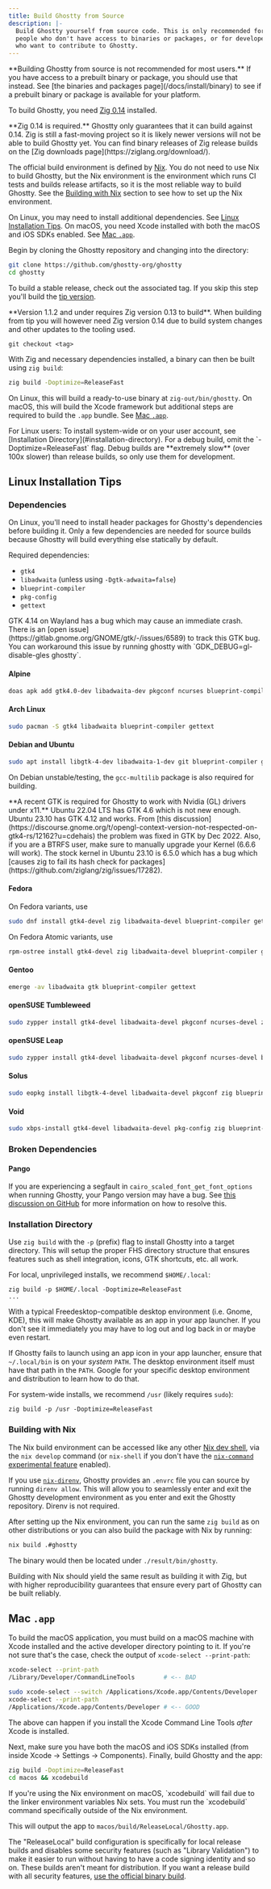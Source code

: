 ```yaml
---
title: Build Ghostty from Source
description: |-
  Build Ghostty yourself from source code. This is only recommended for
  people who don't have access to binaries or packages, or for developers
  who want to contribute to Ghostty.
---
```


<Tip>
**Building Ghostty from source is not recommended for most users.**
If you have access to a prebuilt binary or package, you should use that
instead. See [the binaries and packages page](/docs/install/binary) to
see if a prebuilt binary or package is available for your platform.
</Tip>

To build Ghostty, you need [Zig 0.14](https://ziglang.org/) installed.

<Important>
**Zig 0.14 is required.** Ghostty only guarantees that it can build
against 0.14. Zig is still a fast-moving project so it is likely newer
versions will not be able to build Ghostty yet. You can find binary
releases of Zig release builds on the
[Zig downloads page](https://ziglang.org/download/).
</Important>

The official build environment is defined by [Nix](https://nixos.org/).
You do not need to use Nix to build Ghostty, but the Nix environment is the
environment which runs CI tests and builds release artifacts, so it is the most
reliable way to build Ghostty. See the [Building with Nix](#building-with-nix)
section to see how to set up the Nix environment.

On Linux, you may need to install additional dependencies. See
[Linux Installation Tips](#linux-installation-tips). On macOS, you
need Xcode installed with both the macOS and iOS SDKs enabled. See
[Mac `.app`](#mac-.app).

Begin by cloning the Ghostty repository and changing into the directory:

```sh
git clone https://github.com/ghostty-org/ghostty
cd ghostty
```

To build a stable release, check out the associated tag. If you skip this
step you'll build the [tip version](/docs/install/pre).

<Important>
**Version 1.1.2 and under requires Zig version 0.13 to build**. When building
from tip you will however need Zig version 0.14 due to build system changes and
other updates to the tooling used.
</Important>

```
git checkout <tag>
```

With Zig and necessary dependencies installed, a binary can then be built
using `zig build`:

```sh
zig build -Doptimize=ReleaseFast
```

On Linux, this will build a ready-to-use binary at `zig-out/bin/ghostty`.
On macOS, this will build the Xcode framework but additional steps are
required to build the `.app` bundle. See [Mac `.app`](#mac-.app).

<Tip>
For Linux users: To install system-wide or on your user account, see
[Installation Directory](#installation-directory).
</Tip>

<Tip>
For a debug build, omit the `-Doptimize=ReleaseFast` flag. Debug builds
are **extremely slow** (over 100x slower) than release builds, so only
use them for development.
</Tip>

## Linux Installation Tips

### Dependencies

On Linux, you'll need to install header packages for Ghostty's dependencies
before building it. Only a few dependencies are needed for source builds
because Ghostty will build everything else statically by default.

Required dependencies:

  * `gtk4`
  * `libadwaita` (unless using `-Dgtk-adwaita=false`)
  * `blueprint-compiler`
  * `pkg-config`
  * `gettext`

<Warning>
GTK 4.14 on Wayland has a bug which may cause an immediate crash.
There is an
[open issue](https://gitlab.gnome.org/GNOME/gtk/-/issues/6589)
to track this GTK bug. You can workaround this issue by running ghostty with
`GDK_DEBUG=gl-disable-gles ghostty`.
</Warning>

#### Alpine

```sh
doas apk add gtk4.0-dev libadwaita-dev pkgconf ncurses blueprint-compiler gettext
```

#### Arch Linux

```sh
sudo pacman -S gtk4 libadwaita blueprint-compiler gettext
```

#### Debian and Ubuntu

```sh
sudo apt install libgtk-4-dev libadwaita-1-dev git blueprint-compiler gettext libxml2-utils
```

On Debian unstable/testing, the `gcc-multilib` package is also required
for building.

<Note>
**A recent GTK is required for Ghostty to work with Nvidia (GL) drivers
under x11.** Ubuntu 22.04 LTS has GTK 4.6 which is not new enough. Ubuntu 23.10
has GTK 4.12 and works. From [this discussion](https://discourse.gnome.org/t/opengl-context-version-not-respected-on-gtk4-rs/12162?u=cdehais)
the problem was fixed in GTK by Dec 2022. Also, if you are a BTRFS user, make
sure to manually upgrade your Kernel (6.6.6 will work). The stock kernel in
Ubuntu 23.10 is 6.5.0 which has a bug which
[causes zig to fail its hash check for packages](https://github.com/ziglang/zig/issues/17282).
</Note>

#### Fedora

On Fedora variants, use

```sh
sudo dnf install gtk4-devel zig libadwaita-devel blueprint-compiler gettext
```

On Fedora Atomic variants, use

```sh
rpm-ostree install gtk4-devel zig libadwaita-devel blueprint-compiler gettext
```

#### Gentoo

```sh
emerge -av libadwaita gtk blueprint-compiler gettext
```

#### openSUSE Tumbleweed

```sh
sudo zypper install gtk4-devel libadwaita-devel pkgconf ncurses-devel zig blueprint-compiler gettext
```

#### openSUSE Leap

```sh
sudo zypper install gtk4-devel libadwaita-devel pkgconf ncurses-devel blueprint-compiler gettext
```

#### Solus

```sh
sudo eopkg install libgtk-4-devel libadwaita-devel pkgconf zig blueprint-compiler gettext
```

#### Void

```sh
sudo xbps-install gtk4-devel libadwaita-devel pkg-config zig blueprint-compiler gettext
```

### Broken Dependencies

#### Pango

If you are experiencing a segfault in `cairo_scaled_font_get_font_options`
when running Ghostty, your Pango version may have a bug. See
[this discussion on GitHub](https://github.com/ghostty-org/ghostty/discussions/3258#)
for more information on how to resolve this.

### Installation Directory

Use `zig build` with the `-p` (prefix) flag to install Ghostty into
a target directory. This will setup the proper FHS directory structure
that ensures features such as shell integration, icons, GTK shortcuts, etc.
all work.

For local, unprivileged installs, we recommend `$HOME/.local`:

```
zig build -p $HOME/.local -Doptimize=ReleaseFast
...
```

With a typical Freedesktop-compatible desktop environment (i.e. Gnome,
KDE), this will make Ghostty available as an app in your app launcher.
If you don't see it immediately you may have to log out and log back
in or maybe even restart.

If Ghostty fails to launch using an app icon in your app launcher,
ensure that `~/.local/bin` is on your _system_ `PATH`. The desktop environment
itself must have that path in the `PATH`. Google for your specific desktop
environment and distribution to learn how to do that.

For system-wide installs, we recommend `/usr` (likely requires `sudo`):

```shell-session
zig build -p /usr -Doptimize=ReleaseFast
```

### Building with Nix

The Nix build environment can be accessed like any other
[Nix dev shell](https://nix.dev/tutorials/first-steps/declarative-shell.html),
via the `nix develop` command (or `nix-shell` if you don't have the
[`nix-command` experimental feature](https://nix.dev/manual/nix/2.24/development/experimental-features#xp-feature-nix-command)
enabled).

If you use [`nix-direnv`](https://github.com/nix-community/nix-direnv),
Ghostty provides an `.envrc` file you can source by running `direnv allow`.
This will allow you to seamlessly enter and exit the Ghostty development
environment as you enter and exit the Ghostty repository. Direnv is not
required.

After setting up the Nix environment, you can run the same `zig build`
as on other distributions or you can also build the package with Nix
by running:

```sh
nix build .#ghostty
```

The binary would then be located under `./result/bin/ghostty`.

Building with Nix should yield the same result as building it with Zig,
but with higher reproducibility guarantees that ensure every part of
Ghostty can be built reliably.

## Mac `.app`

To build the macOS application, you must build on a macOS machine with
Xcode installed and the active developer directory pointing to it. If
you're not sure that's the case, check the output of `xcode-select
--print-path`:

```sh
xcode-select --print-path
/Library/Developer/CommandLineTools        # <-- BAD

sudo xcode-select --switch /Applications/Xcode.app/Contents/Developer
xcode-select --print-path
/Applications/Xcode.app/Contents/Developer # <-- GOOD
```

The above can happen if you install the Xcode Command Line Tools _after_ Xcode
is installed.

Next, make sure you have both the macOS and iOS SDKs installed (from
inside Xcode → Settings → Components). Finally, build Ghostty and the
app:

```sh
zig build -Doptimize=ReleaseFast
cd macos && xcodebuild
```

<Note>
If you're using the Nix environment on macOS, `xcodebuild` will
fail due to the linker environment variables Nix sets. You must
run the `xcodebuild` command specifically outside of the Nix
environment.
</Note>

This will output the app to `macos/build/ReleaseLocal/Ghostty.app`.

The "ReleaseLocal" build configuration is specifically for local release
builds and disables some security features (such as "Library Validation")
to make it easier to run without having to have a code signing identity
and so on. These builds aren't meant for distribution. If you want a release
build with all security features,
[use the official binary build](/download).
